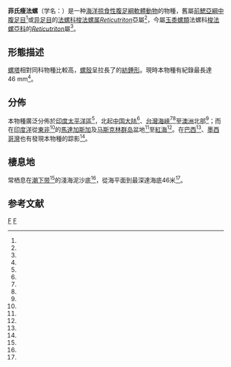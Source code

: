 {{Speciesbox 
| taxon = Reticutriton pfeifferianum
| binomial_authority = (Reeve, 1844)
| synonyms_ref = <ref name="WoRMS_476566" />
| synonyms =
* ''Cymatium pfeifferianum'' <small>(Reeve, 1844)</small>
* ''Cymatium (Reticutrition) pffeifferianum'' <small>(Reeve, 1844)</small><ref name="shelldoc_100316" />
* ''Eutritonium pfeifferianum'' <small>Reeve</small>
* ''Retic'''a'''trit(i)on pfeifferianus'' <small>(Reeve)</small>（拼寫錯誤）<ref name="shelldoc_200123" />
* ''Triton gracilis'' <small>Reeve, 1844</small>
* ''Triton pfeifferianus'' <small>Reeve, 1844</small>
}}

'''菲氏瘦法螺'''（学名：{{lang|la|'''''Reticutriton pfeifferianum'''''}}）是一种[[海洋動物|海洋]][[掠食性動物|掠食性]][[腹足綱|腹足綱]][[軟體動物|軟體動物]]的物種，舊屬[[前鰓亞綱|前鰓亞綱]][[中腹足目|中腹足目]]<ref name="shelldoc_420090220042_07" />或[[异足目|异足目]]的[[法螺科|法螺科]][[梭法螺属|梭法螺属]]''[[Reticutriton|Reticutriton]]''亞屬<ref name="shell_741" />，今屬[[玉黍螺類|玉黍螺類]]法螺科[[梭法螺亞科|梭法螺亞科]]的''[[Reticutriton|Reticutriton]]''屬<ref name="WoRMS_476566" />。

==形態描述==
[[螺塔|螺塔]]相對同科物種比較高，[[螺殼|螺殼]]呈拉長了的[[紡錘形|紡錘形]]{{r|Lai 2005|page1=155}}。現時本物種有紀錄最長達46 mm<ref name="Welch 2010" />。

==分佈==
本物種廣泛分佈於[[印度太平洋區|印度太平洋區]]<ref name="shelldoc_100316" />，北起[[中国大陆|中国大陆]]<ref name="shell_741" />、[[台灣海峽|台灣海峽]]<ref name="shelldoc_000172" /><ref name="shelldoc_120090219004_10" />至[[澳洲|澳洲]]北部<ref name="shelldoc_100316" />；而在[[印度洋|印度洋]]從[[東非|東非]]<ref name="shelldoc_100316" />的[[馬達加斯加|馬達加斯加]]及[[马斯克林群岛|马斯克林群岛]]盆地<ref name="WoRMS_476566" />至[[紅海|紅海]]<ref name="shelldoc_100316" />。在[[巴西|巴西]]<ref name="shelldoc_100316" />、[[墨西哥灣|墨西哥灣]]也有發現本物種的踪影<ref name="WoRMS_476566" />。

==棲息地==
常栖息在[[潮下带|潮下带]]<ref name="shell_741" />的淺海泥沙底<ref name="Lai 2005" />{{rp|155}}，從海平面到最深達海底46米<ref name="Welch 2010"/>。

==参考文献==
{{reflist|refs=
<ref name="shell_741">{{cite web
 |url=http://shell.sinica.edu.tw/chinese/shellbase_detail.php?science_no=741
 |title=国际贝库：菲氏瘦法螺
 |publisher=台湾贝类资料库
 |accessdate=2009-08-11
 |archive-date=2017-03-06
 |archive-url=https://web.archive.org/web/20170306040157/http://shell.sinica.edu.tw/chinese/shellbase_detail.php?science_no=741
 |dead-url=no
 }}</ref>
<ref name="shelldoc_000172">{{shelldoc_000172}}</ref>
<ref name="shelldoc_100316">{{shelldoc_100316}}</ref>
<ref name="shelldoc_200123">{{shelldoc_200123}}</ref>
<ref name="shelldoc_120090219004_10">{{shelldoc_120090219004_10}}</ref>
<ref name="shelldoc_420090220042_07">{{shelldoc_420090220042_07}}</ref>
<ref name="Lai 2005">{{cite book
 |author=[[賴景陽|賴景陽]]
 |date=2005-10 
 |title=台灣貝類圖鑑
 |publisher=貓頭鷹出版社
 |isbn=986-7415-58-2 |language=zh-hant}}</ref>
<ref name="Welch 2010">{{cite journal
 |last=Welch |first=J. J.
 |year=2010
 |title=The "Island Rule" and Deep-Sea Gastropods: Re-Examining the Evidence"
 |journal=''[[PLoS_ONE|PLoS ONE]]''
 |volume=5 |issue=1 |page=e8776
 |doi=10.1371/journal.pone.0008776 |language=en }}</ref>
<ref name="WoRMS_476566">{{cite WoRMS 
 |id=476566 |authorlink=WoRMS
 |title=''Reticutriton pfeifferianus'' (Reeve, 1844)
 |editors=Bouchet, P.; Gofas, S.; Rosenberg, G. 
 |year=2010 |db=Mollusca
 |accessdate=2010-06-27 }}</ref>
}}

{{taxonbar}}
[[Category:梭法螺属|F]]
[[Category:_1844年描述的动物|F]]